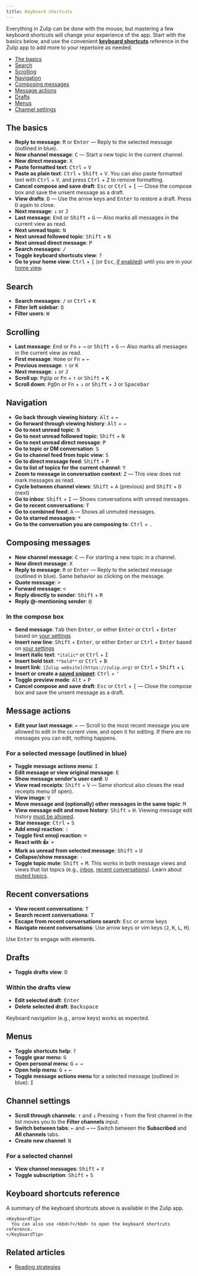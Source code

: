 ```yaml
---
title: Keyboard shortcuts
---
```




Everything in Zulip can be done with the mouse, but mastering a few keyboard
shortcuts will change your experience of the app. Start with the basics below,
and use the convenient [**keyboard shortcuts**](#keyboard-shortcuts-reference)
reference in the Zulip app to add more to your repertoire as needed.

* [The basics](#the-basics)
* [Search](#search)
* [Scrolling](#scrolling)
* [Navigation](#navigation)
* [Composing messages](#composing-messages)
* [Message actions](#message-actions)
* [Drafts](#drafts)
* [Menus](#menus)
* [Channel settings](#channel-settings)

## The basics

* **Reply to message**: <kbd>R</kbd> or <kbd>Enter</kbd> — Reply to the
  selected message (outlined in blue).
* **New channel message**: <kbd>C</kbd> — Start a new topic in the current
  channel.
* **New direct message**: <kbd>X</kbd>
* **Paste formatted text**: <kbd>Ctrl</kbd> + <kbd>V</kbd>
* **Paste as plain text**: <kbd data-mac-following-key="⌥">Ctrl</kbd> +
  <kbd>Shift</kbd> + <kbd>V</kbd>. You can also paste formatted text with
  <kbd>Ctrl</kbd> + <kbd>V</kbd>, and press <kbd>Ctrl</kbd> + <kbd>Z</kbd> to
  remove formatting.
* **Cancel compose and save draft**: <kbd>Esc</kbd> or
  <kbd data-mac-key="Ctrl">Ctrl</kbd> + <kbd>\[</kbd> — Close the compose box
  and save the unsent message as a draft.
* **View drafts**: <kbd>D</kbd> — Use the arrow keys and <kbd>Enter</kbd>
  to restore a draft. Press <kbd>D</kbd> again to close.
* **Next message**: <kbd class="arrow-key">↓</kbd> or <kbd>J</kbd>
* **Last message**: <kbd>End</kbd> or <kbd>Shift</kbd> + <kbd>G</kbd> —
  Also marks all messages in the current view as read.
* **Next unread topic**: <kbd>N</kbd>
* **Next unread followed topic**: <kbd>Shift</kbd> + <kbd>N</kbd>
* **Next unread direct message**: <kbd>P</kbd>
* **Search messages**: <kbd>/</kbd>
* **Toggle keyboard shortcuts view**: <kbd>?</kbd>
* **Go to your home view**: <kbd data-mac-key="Ctrl">Ctrl</kbd> + <kbd>\[</kbd>
  (or <kbd>Esc</kbd>, [if enabled][disable-escape])
  until you are in your [home view](/help/configure-home-view).

[disable-escape]: /help/configure-home-view#configure-whether-esc-navigates-to-the-home-view

## Search

* **Search messages**: <kbd>/</kbd> or <kbd>Ctrl</kbd> + <kbd>K</kbd>
* **Filter left sidebar**: <kbd>Q</kbd>
* **Filter users**: <kbd>W</kbd>

## Scrolling

* **Last message**: <kbd>End</kbd> or <kbd>Fn</kbd> + <kbd class="arrow-key">→</kbd>
  or <kbd>Shift</kbd> + <kbd>G</kbd> — Also marks all messages in the current view
  as read.
* **First message**: <kbd>Home</kbd> or <kbd>Fn</kbd> + <kbd class="arrow-key">←</kbd>
* **Previous message**: <kbd class="arrow-key">↑</kbd> or <kbd>K</kbd>
* **Next message**: <kbd class="arrow-key">↓</kbd> or <kbd>J</kbd>
* **Scroll up**: <kbd>PgUp</kbd> or <kbd>Fn</kbd> + <kbd class="arrow-key">↑</kbd>
  or <kbd>Shift</kbd> + <kbd>K</kbd>
* **Scroll down**: <kbd>PgDn</kbd> or <kbd>Fn</kbd> + <kbd class="arrow-key">↓</kbd>
  or <kbd>Shift</kbd> + <kbd>J</kbd> or <kbd>Spacebar</kbd>

## Navigation

* **Go back through viewing history**: <kbd data-mac-key="⌘">Alt</kbd> +
  <kbd class="arrow-key">←</kbd>
* **Go forward through viewing history**: <kbd data-mac-key="⌘">Alt</kbd> +
  <kbd class="arrow-key">→</kbd>
* **Go to next unread topic**: <kbd>N</kbd>
* **Go to next unread followed topic**: <kbd>Shift</kbd> + <kbd>N</kbd>
* **Go to next unread direct message**: <kbd>P</kbd>
* **Go to topic or DM conversation**: <kbd>S</kbd>
* **Go to channel feed from topic view**: <kbd>S</kbd>
* **Go to direct message feed**: <kbd>Shift</kbd> + <kbd>P</kbd>
* **Go to list of topics for the current channel**: <kbd>Y</kbd>
* **Zoom to message in conversation context**: <kbd>Z</kbd> — This view does not mark messages as read.
* **Cycle between channel views**: <kbd>Shift</kbd> + <kbd>A</kbd>
  (previous) and <kbd>Shift</kbd> + <kbd>D</kbd> (next)
* **Go to inbox**: <kbd>Shift</kbd> + <kbd>I</kbd> — Shows conversations with unread messages.
* **Go to recent conversations**: <kbd>T</kbd>
* **Go to combined feed**: <kbd>A</kbd> — Shows all unmuted messages.
* **Go to starred messages**: <kbd>\*</kbd>
* **Go to the conversation you are composing to**: <kbd>Ctrl</kbd> + <kbd>.</kbd>

## Composing messages

* **New channel message**: <kbd>C</kbd> — For starting a new topic in a
  channel.
* **New direct message**: <kbd>X</kbd>
* **Reply to message**: <kbd>R</kbd> or <kbd>Enter</kbd> — Reply to the
  selected message (outlined in blue). Same behavior as clicking on the
  message.
* **Quote message**: <kbd>></kbd>
* **Forward message**: <kbd>\<</kbd>
* **Reply directly to sender**: <kbd>Shift</kbd> + <kbd>R</kbd>
* **Reply @-mentioning sender**: <kbd>@</kbd>

[toggle-enter-to-send]: /help/configure-send-message-keys

### In the compose box

* **Send message**: <kbd>Tab</kbd> then <kbd>Enter</kbd>, or either
  <kbd>Enter</kbd> or <kbd>Ctrl</kbd> + <kbd>Enter</kbd> based on
  [your settings][toggle-enter-to-send]
* **Insert new line**: <kbd>Shift</kbd> + <kbd>Enter</kbd>, or either
  <kbd>Enter</kbd> or <kbd>Ctrl</kbd> + <kbd>Enter</kbd> based on
  [your settings][toggle-enter-to-send]
* **Insert italic text**: `*italic*` or <kbd>Ctrl</kbd> + <kbd>I</kbd>
* **Insert bold text**: `**bold**` or <kbd>Ctrl</kbd> + <kbd>B</kbd>
* **Insert link**: `[Zulip website](https://zulip.org)` or <kbd>Ctrl</kbd> +
  <kbd>Shift</kbd> + <kbd>L</kbd>
* **Insert or create a [saved snippet](/help/saved-snippets)**:
  <kbd>Ctrl</kbd> + <kbd>'</kbd>
* **Toggle preview mode**: <kbd>Alt</kbd> + <kbd>P</kbd>
* **Cancel compose and save draft**: <kbd>Esc</kbd> or
  <kbd data-mac-key="Ctrl">Ctrl</kbd> + <kbd>\[</kbd> — Close the compose box
  and save the unsent message as a draft.

## Message actions

* **Edit your last message**: <kbd class="arrow-key">←</kbd> — Scroll to the
  most recent message you are allowed to edit in the current view, and open it
  for editing. If there are no messages you can edit, nothing happens.

### For a selected message (outlined in blue)

* **Toggle message actions menu**: <kbd>I</kbd>
* **Edit message or view original message**: <kbd>E</kbd>
* **Show message sender's user card**: <kbd>U</kbd>
* **View read receipts**: <kbd>Shift</kbd> + <kbd>V</kbd> — Same shortcut
  also closes the read receipts menu (if open).
* **View image**: <kbd>V</kbd>
* **Move message and (optionally) other messages in the same topic**: <kbd>M</kbd>
* **View message edit and move history**: <kbd>Shift</kbd> +
  <kbd>H</kbd>. Viewing message edit history [must be
  allowed](/help/restrict-message-edit-history-access).
* **Star message**: <kbd>Ctrl</kbd> + <kbd>S</kbd>
* **Add emoji reaction**: <kbd>:</kbd>
* **Toggle first emoji reaction**: <kbd>=</kbd>
* **React with 👍**: <kbd>+</kbd>
* **Mark as unread from selected message**: <kbd>Shift</kbd> + <kbd>U</kbd>
* **Collapse/show message**: <kbd>-</kbd>
* **Toggle topic mute**: <kbd>Shift</kbd> + <kbd>M</kbd>. This works in both
  message views and views that list topics (e.g., [inbox](/help/inbox), [recent
  conversations](/help/recent-conversations)). Learn about [muted
  topics](/help/mute-a-topic).

## Recent conversations

* **View recent conversations**: <kbd>T</kbd>
* **Search recent conversations**: <kbd>T</kbd>
* **Escape from recent conversations search**: <kbd>Esc</kbd> or arrow keys
* **Navigate recent conversations**: Use arrow keys or vim keys
  (<kbd>J</kbd>, <kbd>K</kbd>, <kbd>L</kbd>, <kbd>H</kbd>).

Use <kbd>Enter</kbd> to engage with elements.

## Drafts

* **Toggle drafts view**: <kbd>D</kbd>

### Within the drafts view

* **Edit selected draft**: <kbd>Enter</kbd>
* **Delete selected draft**: <kbd>Backspace</kbd>

Keyboard navigation (e.g., arrow keys) works as expected.

## Menus

* **Toggle shortcuts help**: <kbd>?</kbd>
* **Toggle gear menu**: <kbd>G</kbd>
* **Open personal menu**: <kbd>G</kbd> + <kbd class="arrow-key">→</kbd>
* **Open help menu**: <kbd>G</kbd> + <kbd class="arrow-key">←</kbd>
* **Toggle message actions menu** for a selected message (outlined in blue):
  <kbd>I</kbd>

## Channel settings

* **Scroll through channels**: <kbd class="arrow-key">↑</kbd> and
  <kbd class="arrow-key">↓</kbd>
  <ZulipTip>
    Pressing <kbd class="arrow-key">↑</kbd> from the first channel
    in the list moves you to the **Filter channels** input.
  </ZulipTip>
* **Switch between tabs**: <kbd class="arrow-key">←</kbd> and
  <kbd class="arrow-key">→</kbd> — Switch between the **Subscribed**
  and **All channels** tabs.
* **Create new channel**: <kbd>N</kbd>

### For a selected channel

* **View channel messages**: <kbd>Shift</kbd> + <kbd>V</kbd>
* **Toggle subscription**: <kbd>Shift</kbd> + <kbd>S</kbd>

## Keyboard shortcuts reference

A summary of the keyboard shortcuts above is available in the Zulip app.

<Tabs>
  <TabItem label="Desktop/Web">
    <FlattenedSteps>
      <NavigationSteps target="relative/help/keyboard-shortcuts" />
    </FlattenedSteps>

    <KeyboardTip>
      You can also use <kbd>?</kbd> to open the keyboard shortcuts reference.
    </KeyboardTip>
  </TabItem>
</Tabs>

## Related articles

* [Reading strategies](/help/reading-strategies)
